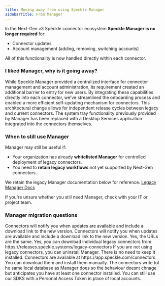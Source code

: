 ```yaml
---
title: Moving away from using Speckle Manager
sidebarTitle: From Manager
---
```


In the Next-Gen v3 Speckle connector ecosystem **Speckle Manager is no longer required** for:

- Connector updates  
- Account management (adding, removing, switching accounts)  

All of this functionality is now handled directly within each connector.

### I liked Manager, why is it going away?

While Speckle Manager provided a centralized interface for connector management and account administration, 
its requirement created an additional barrier to entry for new users. By integrating these capabilities 
directly into each connector, we've streamlined the onboarding process and enabled a more efficient 
self-updating mechanism for connectors. This architectural change allows for independent release cycles 
between legacy and current connectors. The system tray functionality previously provided by Manager 
has been replaced with a Desktop Services application integrated into the connectors themselves.

### When to still use Manager

Manager may still be useful if:

- Your organization has already **whitelisted Manager** for controlled deployment of legacy connectors. 
- You need to **retain legacy workflows** not yet supported by Next-Gen connectors.

We retain the legacy Manager documentation below for reference. [Legacy Manager Docs](/legacy/user/manager)

<Tip>If you're unsure whether you still need Manager, check with your IT or project team.</Tip>

### Manager migration questions

<AccordionGroup>
  <Accordion title="How do I update connectors without Manager?">
    Connectors will notify you when updates are available and include a download 
    link to the new version.
  </Accordion>
  <Accordion title="How do I know when a connector was updated?">
    Connectors will notify you when updates are available and include a download 
    link to the new version.
  </Accordion>
  <Accordion title="IT had to whitelist various URLs for Speckle to function, do they remain the same?">
    Yes, the URLs are the same.
  </Accordion>
  <Accordion title="Can I download individual legacy connectors without Manager?">
    Yes, you can download individual legacy connectors from 
    https://releases.speckle.systems/legacy-connectors
  </Accordion>
  <Accordion title="Should I uninstall Speckle Manager?">
    If you are not using legacy connectors, you can uninstall Manager. There is 
    no need to keep it installed.
  </Accordion>
  <Accordion title="How are connectors deployed if not through manager?">
    Connectors are available at https://app.speckle.com/connectors. You can download 
    them and install them manually.
  </Accordion>
  <Accordion title="Manager used to manage my local accounts for working with scripts run locally.">
    The connectors write tot he same local database as Manager does so the 
    behaviour doesnt chnage but anticipates you have at least one connector installed. 
    You can still use our SDKS with a Personal Access Token in place of local accounts.
  </Accordion>
</AccordionGroup>
